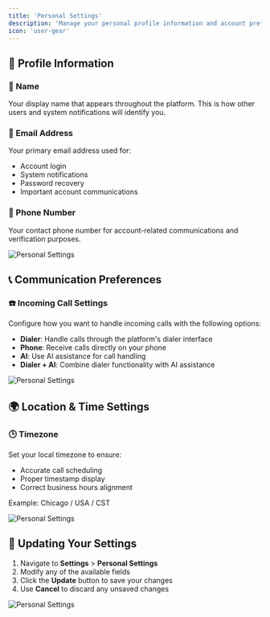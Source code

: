 ```yaml
---
title: 'Personal Settings'
description: 'Manage your personal profile information and account preferences'
icon: 'user-gear'
---
```


## 👤 Profile Information

### 📝 Name
Your display name that appears throughout the platform. This is how other users and system notifications will identify you.

### 📧 Email Address
Your primary email address used for:
- Account login
- System notifications
- Password recovery
- Important account communications

### 📱 Phone Number
Your contact phone number for account-related communications and verification purposes.

![Personal Settings](/images/settings/personal-settings/personal-details.png)
## 📞 Communication Preferences

### ☎️ Incoming Call Settings
Configure how you want to handle incoming calls with the following options:

- **Dialer**: Handle calls through the platform's dialer interface
- **Phone**: Receive calls directly on your phone
- **AI**: Use AI assistance for call handling
- **Dialer + AI**: Combine dialer functionality with AI assistance

![Personal Settings](/images/settings/personal-settings/incoming-call.png)

## 🌍 Location & Time Settings

### 🕒 Timezone
Set your local timezone to ensure:
- Accurate call scheduling
- Proper timestamp display
- Correct business hours alignment

Example: Chicago / USA / CST
 
![Personal Settings](/images/settings/personal-settings/timezone.png)

## 🔄 Updating Your Settings

1. Navigate to **Settings** > **Personal Settings**
2. Modify any of the available fields
3. Click the **Update** button to save your changes
4. Use **Cancel** to discard any unsaved changes

![Personal Settings](/images/settings/personal-settings/updates.png)

